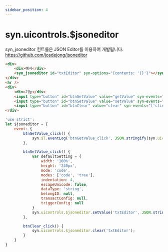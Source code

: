 ```yaml
---
sidebar_position: 4
---
```


# syn.uicontrols.$jsoneditor

syn_jsoneditor 컨트롤은 JSON Editor를 이용하여 개발됩니다. https://github.com/josdejong/jsoneditor

```html
<div>
    <div>예시</div>
    <syn_jsoneditor id="txtEditor" syn-options="{contents: '{}'}"></syn_jsoneditor>
</div>
<hr />
<div>
    <div>기능</div>
    <input type="button" id="btnGetValue" value="getValue" syn-events="['click']" />
    <input type="button" id="btnSetValue" value="setValue" syn-events="['click']" />
    <input type="button" id="btnClear" value="clear" syn-events="['click']" />
</div>
```

```javascript
'use strict';
let $jsoneditor = {
    event: {
        btnGetValue_click() {
            syn.$l.eventLog('btnGetValue_click', JSON.stringify(syn.uicontrols.$jsoneditor.getValue('txtEditor')));
        },

        btnSetValue_click() {
            var defaultSetting = {
                width: '100%',
                height: '240px',
                mode: 'code',
                modes: ['code', 'tree'],
                indentation: 4,
                escapeUnicode: false,
                dataType: 'string',
                belongID: null,
                transactConfig: null,
                triggerConfig: null
            }
            syn.uicontrols.$jsoneditor.setValue('txtEditor', JSON.stringify(defaultSetting));
        },

        btnClear_click() {
            syn.uicontrols.$jsoneditor.clear('txtEditor');
        }
    }
}
```